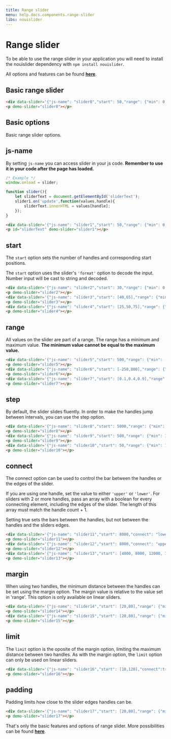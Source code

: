 ```yaml
---
title: Range slider
menu: help.docs.components.range-slider
libs: nouislider
---
```


# Range slider

To be able to use the range slider in your application you will need to install the nouislider dependency with `npm install nouislider`.

All options and features can be found [**here**](https://refreshless.com/nouislider/).


## Basic range slider

<example>
<div data-slider='{"js-name": "slider0","start": 50,"range": {"min": 0,"max": 100}}'></div>
<p demo-slider="slider0"></p>
</example>

~~~html
<div data-slider='{"js-name": "slider0","start": 50,"range": {"min": 0,"max": 100}}'></div>
<p demo-slider="slider0"></p>
~~~


## Basic options

Basic range slider options.


## js-name

By setting `js-name` you can access slider in your js code. **Remember to use it in your code after the page has loaded.**

```js
/* Example */
window.onload = slider;

function slider(){
    let sliderText = document.getElementById('sliderText');
    slider1.on('update',function(values,handle){
        sliderText.innerHTML = values[handle];
    });
}
```

<example>
<div data-slider='{"js-name": "slider1","start": 50,"range": {"min": 0,"max": 100}}'></div>
<p id="sliderText" demo-slider="slider1"></p>
</example>

~~~html
<div data-slider='{"js-name": "slider1","start": 50,"range": {"min": 0,"max": 100}}'></div>
<p id="sliderText" demo-slider="slider1"></p>
~~~


## start

The `start` option sets the number of handles and corresponding start positions.

The `start` option uses the slider's `'format'` option to decode the input. Number input will be cast to string and decoded.

<example>
<div data-slider='{"js-name": "slider2","start": 30,"range": {"min": 0,"max": 100}}'></div>
<p demo-slider="slider2"></p>
<div data-slider='{"js-name": "slider3","start": [40,65],"range": {"min": 0,"max": 100}}'></div>
<p demo-slider="slider3"></p>
<div data-slider='{"js-name": "slider4","start": [25,50,75],"range": {"min": 0,"max": 100}}'></div>
<p demo-slider="slider4"></p>
</example>

~~~html
<div data-slider='{"js-name": "slider2","start": 30,"range": {"min": 0,"max": 100}}'></div>
<p demo-slider="slider2"></p>
<div data-slider='{"js-name": "slider3","start": [40,65],"range": {"min": 0,"max": 100}}'></div>
<p demo-slider="slider3"></p>
<div data-slider='{"js-name": "slider4","start": [25,50,75],"range": {"min": 0,"max": 100}}'></div>
<p demo-slider="slider4"></p>
~~~


## range

All values on the slider are part of a range. The range has a minimum and maximum value. **The minimum value cannot be equal to the maximum value.**

<example>
<div data-slider='{"js-name": "slider5","start": 500,"range": {"min": -2000,"max": 10000}}'></div>
<p demo-slider="slider5"></p>
<div data-slider='{"js-name": "slider6","start": [-250,800],"range": {"min": -500,"max": 1000}}'></div>
<p demo-slider="slider6"></p>
<div data-slider='{"js-name": "slider7","start": [0.1,0.4,0.9],"range": {"min": 0.1,"max": 1}}'></div>
<p demo-slider="slider7"></p>
</example>

~~~html
<div data-slider='{"js-name": "slider5","start": 500,"range": {"min": -2000,"max": 10000}}'></div>
<p demo-slider="slider5"></p>
<div data-slider='{"js-name": "slider6","start": [-250,800],"range": {"min": -500,"max": 1000}}'></div>
<p demo-slider="slider6"></p>
<div data-slider='{"js-name": "slider7","start": [0.1,0.4,0.9],"range": {"min": 0.1,"max": 1}}'></div>
<p demo-slider="slider7"></p>
~~~


## step

By default, the slider slides fluently. In order to make the handles jump between intervals, you can use the step option.

<example>
<div data-slider='{"js-name": "slider8","start": 5000,"range": {"min": 1000,"max": 10000},"step": 1000}'></div>
<p demo-slider="slider8"></p>
<div data-slider='{"js-name": "slider9","start": 500,"range": {"min": 100,"max": 1000},"step": 125}'></div>
<p demo-slider="slider9"></p>
<div data-slider='{"js-name": "slider10","start": 50,"range": {"min": 10,"max": 100},"step": 5}'></div>
<p demo-slider="slider10"></p>
</example>

~~~html
<div data-slider='{"js-name": "slider8","start": 5000,"range": {"min": 1000,"max": 10000},"step": 1000}'></div>
<p demo-slider="slider8"></p>
<div data-slider='{"js-name": "slider9","start": 500,"range": {"min": 100,"max": 1000},"step": 125}'></div>
<p demo-slider="slider9"></p>
<div data-slider='{"js-name": "slider10","start": 50,"range": {"min": 10,"max": 100},"step": 5}'></div>
<p demo-slider="slider10"></p>
~~~


## connect

The connect option can be used to control the bar between the handles or the edges of the slider.

If you are using one handle, set the value to either `'upper'` or `'lower'`.
For sliders with 2 or more handles, pass an array with a boolean for every connecting element, including the edges of the slider. The length of this array must match the handle count + 1.

Setting true sets the bars between the handles, but not between the handles and the sliders edges.

<example>
<div data-slider='{"js-name": "slider11","start": 8000,"connect": "lower","range": {"min": [2000],"max": [20000]}}'></div>
<p demo-slider="slider11"></p>
<div data-slider='{"js-name": "slider12","start": 8000,"connect": "upper","range": {"min": [2000],"max": [20000]}}'></div>
<p demo-slider="slider12"></p>
<div data-slider='{"js-name": "slider13","start": [4000, 8000, 12000, 16000],"connect": [false, true, true, false, true],"range": {"min": [2000],"max": [20000]}}'></div>
<p demo-slider="slider13"></p>
</example>

~~~html
<div data-slider='{"js-name": "slider11","start": 8000,"connect": "lower","range": {"min": [2000],"max": [20000]}}'></div>
<p demo-slider="slider11"></p>
<div data-slider='{"js-name": "slider12","start": 8000,"connect": "upper","range": {"min": [2000],"max": [20000]}}'></div>
<p demo-slider="slider12"></p>
<div data-slider='{"js-name": "slider13","start": [4000, 8000, 12000, 16000],"connect": [false, true, true, false, true],"range": {"min": [2000],"max": [20000]}}'></div>
<p demo-slider="slider13"></p>
~~~


## margin

When using two handles, the minimum distance between the handles can be set using the margin option. The margin value is relative to the value set in 'range'. This option is only available on linear sliders.

<example>
<div data-slider='{"js-name": "slider14","start": [20,80],"range": {"min": 0,"max": 100},"margin":30}'></div>
<p demo-slider="slider14"></p>
<div data-slider='{"js-name": "slider15","start": [20,80],"range": {"min": 0,"max": 100},"margin":50}'></div>
<p demo-slider="slider15"></p>
</example>

~~~html
<div data-slider='{"js-name": "slider14","start": [20,80],"range": {"min": 0,"max": 100},"margin":30}'></div>
<p demo-slider="slider14"></p>
<div data-slider='{"js-name": "slider15","start": [20,80],"range": {"min": 0,"max": 100},"margin":50}'></div>
<p demo-slider="slider15"></p>
~~~


## limit

The `limit` option is the oposite of the margin option, limiting the maximum distance between two handles. As with the margin option, the `limit` option can only be used on linear sliders.

<example>
<div data-slider='{"js-name": "slider16","start": [10,120],"connect":true,"range": {"min": 0,"max": 100},"limit":40,"behaviour":"drag"}'></div>
<p demo-slider="slider16"></p>
</example>

~~~html
<div data-slider='{"js-name": "slider16","start": [10,120],"connect":true,"range": {"min": 0,"max": 100},"limit":40,"behaviour":"drag"}'></div>
<p demo-slider="slider16"></p>
~~~


## padding

Padding limits how close to the slider edges handles can be.

<example>
<div data-slider='{"js-name": "slider17","start": [20,80],"range": {"min": 0,"max": 100},"padding":[10,15]}'></div>
<p demo-slider="slider17"></p>
</example>

~~~html
<div data-slider='{"js-name": "slider17","start": [20,80],"range": {"min": 0,"max": 100},"padding":[10,15]}'></div>
<p demo-slider="slider17"></p>
~~~

That's only the basic features and options of range slider. More possibilities can be found [**here**](https://refreshless.com/nouislider/).